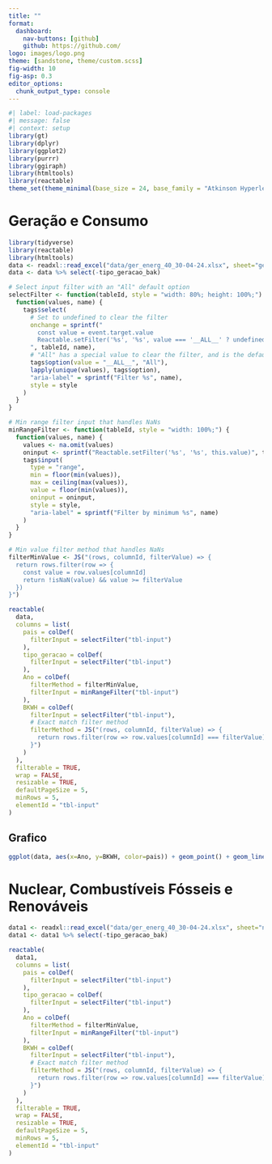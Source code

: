 ```yaml
---
title: ""
format: 
  dashboard:
    nav-buttons: [github]
    github: https://github.com/
logo: images/logo.png
theme: [sandstone, theme/custom.scss]
fig-width: 10
fig-asp: 0.3
editor_options: 
  chunk_output_type: console
---
```



```r
#| label: load-packages
#| message: false
#| context: setup
library(gt)
library(dplyr)
library(ggplot2)
library(purrr)
library(ggiraph)
library(htmltools)
library(reactable)
theme_set(theme_minimal(base_size = 24, base_family = "Atkinson Hyperlegible"))
```

# Geração e Consumo


```r
library(tidyverse)
library(reactable)
library(htmltools)
data <- readxl::read_excel("data/ger_energ_40_30-04-24.xlsx", sheet="geracao_consumo")
data <- data %>% select(-tipo_geracao_bak)

# Select input filter with an "All" default option
selectFilter <- function(tableId, style = "width: 80%; height: 100%;") {
  function(values, name) {
    tags$select(
      # Set to undefined to clear the filter
      onchange = sprintf("
        const value = event.target.value
        Reactable.setFilter('%s', '%s', value === '__ALL__' ? undefined : value)
      ", tableId, name),
      # "All" has a special value to clear the filter, and is the default option
      tags$option(value = "__ALL__", "All"),
      lapply(unique(values), tags$option),
      "aria-label" = sprintf("Filter %s", name),
      style = style
    )
  }
}

# Min range filter input that handles NaNs
minRangeFilter <- function(tableId, style = "width: 100%;") {
  function(values, name) {
    values <- na.omit(values)
    oninput <- sprintf("Reactable.setFilter('%s', '%s', this.value)", tableId, name)
    tags$input(
      type = "range",
      min = floor(min(values)),
      max = ceiling(max(values)),
      value = floor(min(values)),
      oninput = oninput,
      style = style,
      "aria-label" = sprintf("Filter by minimum %s", name)
    )
  }
}

# Min value filter method that handles NaNs
filterMinValue <- JS("(rows, columnId, filterValue) => {
  return rows.filter(row => {
    const value = row.values[columnId]
    return !isNaN(value) && value >= filterValue
  })
}")

reactable(
  data,
  columns = list(
    pais = colDef(
      filterInput = selectFilter("tbl-input")
    ),
    tipo_geracao = colDef(
      filterInput = selectFilter("tbl-input")
    ),
    Ano = colDef(
      filterMethod = filterMinValue,
      filterInput = minRangeFilter("tbl-input")
    ),
    BKWH = colDef(
      filterInput = selectFilter("tbl-input"),
      # Exact match filter method
      filterMethod = JS("(rows, columnId, filterValue) => {
        return rows.filter(row => row.values[columnId] === filterValue)
      }")
    )
  ),
  filterable = TRUE,
  wrap = FALSE,
  resizable = TRUE,
  defaultPageSize = 5,
  minRows = 5,
  elementId = "tbl-input"
)
```

## Grafico

```r
ggplot(data, aes(x=Ano, y=BKWH, color=pais)) + geom_point() + geom_line()
```


# Nuclear, Combustíveis Fósseis e Renováveis

```r
data1 <- readxl::read_excel("data/ger_energ_40_30-04-24.xlsx", sheet="nuc_ff_ren")
data1 <- data1 %>% select(-tipo_geracao_bak)

reactable(
  data1,
  columns = list(
    pais = colDef(
      filterInput = selectFilter("tbl-input")
    ),
    tipo_geracao = colDef(
      filterInput = selectFilter("tbl-input")
    ),
    Ano = colDef(
      filterMethod = filterMinValue,
      filterInput = minRangeFilter("tbl-input")
    ),
    BKWH = colDef(
      filterInput = selectFilter("tbl-input"),
      # Exact match filter method
      filterMethod = JS("(rows, columnId, filterValue) => {
        return rows.filter(row => row.values[columnId] === filterValue)
      }")
    )
  ),
  filterable = TRUE,
  wrap = FALSE,
  resizable = TRUE,
  defaultPageSize = 5,
  minRows = 5,
  elementId = "tbl-input"
)

```

